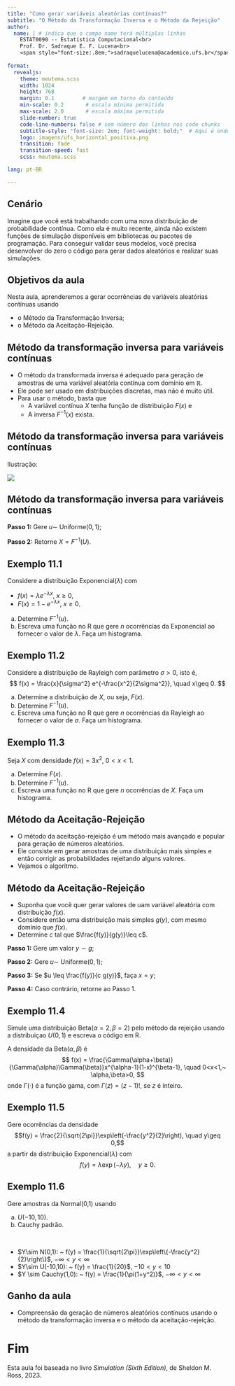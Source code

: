 ```yaml
---
title: "Como gerar variáveis aleatórias contínuas?"
subtitle: "O Método da Transformação Inversa e o Método da Rejeição"
author:
  name: | # indica que o campo name terá múltiplas linhas
    ESTAT0090 -- Estatística Computacional<br>
    Prof. Dr. Sadraque E. F. Lucena<br>
    <span style="font-size:.8em;">sadraquelucena@academico.ufs.br</span>
  
format:
  revealjs:
    theme: meutema.scss
    width: 1024
    height: 768
    margin: 0.1         # margem em torno do conteúdo
    min-scale: 0.2       # escala mínima permitida
    max-scale: 2.0       # escala máxima permitida
    slide-number: true
    code-line-numbers: false # sem número das linhas nos code chunks
    subtitle-style: "font-size: 2em; font-weight: bold;"  # Aqui é onde aumentamos o subtítulo
    logo: imagens/ufs_horizontal_positiva.png
    transition: fade
    transition-speed: fast
    scss: meutema.scss

lang: pt-BR

---
```



## Cenário

Imagine que você está trabalhando com uma nova distribuição de probabilidade contínua. Como ela é muito recente, ainda não existem funções de simulação disponíveis em bibliotecas ou pacotes de programação. Para conseguir validar seus modelos, você precisa desenvolver do zero o código para gerar dados aleatórios e realizar suas simulações.




## Objetivos da aula

Nesta aula, aprenderemos a gerar ocorrências de variáveis aleatórias contínuas usando

- o Método da Transformação Inversa;
- o Método da Aceitação-Rejeição.




## Método da transformação inversa para variáveis contínuas

- O método da transformada inversa é adequado para geração de amostras de uma variável aleatória contínua com domínio em $\mathbb{R}$.
- Ele pode ser usado em distribuições discretas, mas não é muito útil.
- Para usar o método, basta que
  - A variável contínua $X$ tenha função de distribuição $F(x)$ e
  - A inversa $F^{-1}(x)$ exista.




## Método da transformação inversa para variáveis contínuas

Ilustração:

![](imagens/fig-transf-inversa.png)




## Método da transformação inversa para variáveis contínuas

::: {.callout-tip icon=false title="Algoritmo"}
**Passo 1:** Gere $u \sim$ Uniforme($0,1$);

**Passo 2:** Retorne $X=F^{-1}(U)$.
:::




## Exemplo 11.1

Considere a distribuição Exponencial($\lambda$) com

- $f(x)=\lambda e^{-\lambda x}, ~x\geq 0,$
- $F(x) = 1-e^{-\lambda x}, ~x\geq 0$.

a. Determine $F^{-1}(u)$.
b. Escreva uma função no R que gere $n$ ocorrências da Exponencial ao fornecer o valor de $\lambda$. Faça um histograma. 




## Exemplo 11.2

Considere a distribuição de Rayleigh com parâmetro $\sigma>0$, isto é,
$$
  f(x) = \frac{x}{\sigma^2} e^{-\frac{x^2}{2\sigma^2}}, \quad x\geq 0.
$$

a. Determine a distribuição de $X$, ou seja, $F(x)$.
b. Determine $F^{-1}(u)$.
c. Escreva uma função no R que gere $n$ ocorrências da Rayleigh ao fornecer o valor de $\sigma$. Faça um histograma. 




## Exemplo 11.3

Seja $X$ com densidade $f(x) = 3x^2$, $0<x<1$.

a. Determine $F(x)$.
b. Determine $F^{-1}(u)$.
c. Escreva uma função no R que gere $n$ ocorrências de $X$. Faça um histograma. 




## Método da Aceitação-Rejeição

- O método da aceitação-rejeição é um método mais avançado e popular
para geração de números aleatórios.
- Ele consiste em gerar amostras de uma distribuição mais simples e então corrigir as probabiildades rejeitando alguns valores.
- Vejamos o algoritmo.





## Método da Aceitação-Rejeição

- Suponha que você quer gerar valores de uam variável aleatória com distribuição $f(x)$.
- Considere então uma distribuição mais simples $g(y)$, com mesmo domínio que $f(x)$.
- Determine $c$ tal que $\frac{f(y)}{g(y)}\leq c$.

::: {.callout-tip icon=false title="Algoritmo"}
**Passo 1:** Gere um valor $y \sim g$;

**Passo 2:** Gere $u \sim$ Uniforme($0,1$);

**Passo 3:** Se $u \leq \frac{f(y)}{c g(y)}$, faça $x=y$;

**Passo 4:** Caso contrário, retorne ao Passo 1.
:::




## Exemplo 11.4

Simule uma distribuição Beta($\alpha=2, \beta=2$) pelo método da rejeição usando a distribuiçao $U(0,1)$ e escreva o código em R.

A densidade da Beta($\alpha, \beta$) é
$$
  f(x) = \frac{\Gamma(\alpha+\beta)}{\Gamma(\alpha)\Gamma(\beta)}x^{\alpha-1}(1-x)^{\beta-1}, \quad 0<x<1,~ \alpha,\beta>0,
$$
onde $\Gamma(\cdot)$ é a função gama, com $\Gamma(z)=(z-1)!$, se $z$ é inteiro.




## Exemplo 11.5

Gere ocorrências da densidade $$f(y) = \frac{2}{\sqrt{2\pi}}\exp\left(-\frac{y^2}{2}\right), \quad y\geq 0,$$ a partir da distribuição Exponencial($\lambda$) com $$f(y)=\lambda \exp(-\lambda y), \quad y\geq0.$$




## Exemplo 11.6

Gere amostras da Normal(0,1) usando

a. $U(-10, 10)$.
b. Cauchy padrão.

<br>

- $Y\sim N(0,1): ~ f(y) = \frac{1}{\sqrt{2\pi}}\exp\left\{-\frac{y^2}{2}\right\}$, $-\infty<y<\infty$
- $Y\sim U(-10,10): ~ f(y) = \frac{1}{20}$, $-10<y<10$
- $Y \sim Cauchy(1,0): ~ f(y) = \frac{1}{\pi(1+y^2)}$, $-\infty<y<\infty$






## Ganho da aula

- Compreensão da geração de números aleatórios contínuos usando o método da transformação inversa e o método da aceitação-rejeição.




# Fim

Esta aula foi baseada no livro *Simulation (Sixth Edition)*, de Sheldon M. Ross, 2023.